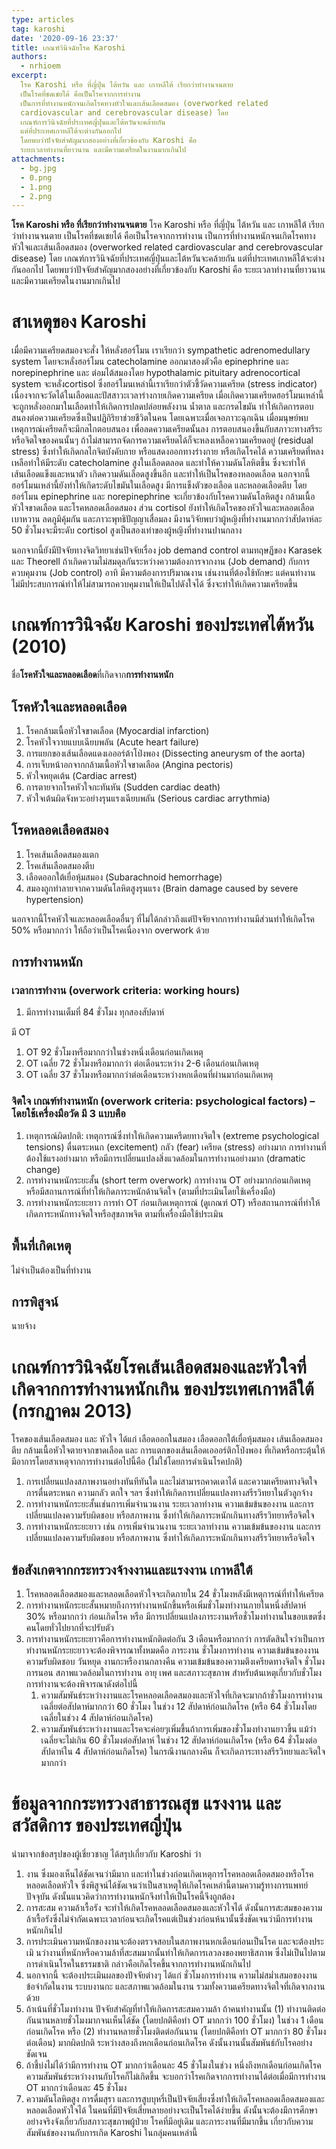```yaml
---
type: articles
tag: karoshi
date: '2020-09-16 23:37'
title: เกณฑ์วินิจฉัยโรค Karoshi
authors:
  - nrhioem
excerpt: 
  โรค Karoshi หรือ ที่ญี่ปุ่น ไต้หวัน และ เกาหลีใต้ เรียกว่าทำงานจนตาย
  เป็นโรคที่ชดเชยได้ คือเป็นโรคจากการทำงาน
  เป็นการที่ทำงานหนักจนเกิดโรคทางหัวใจและเส้นเลือดสมอง (overworked related
  cardiovascular and cerebrovascular disease) โดย
  เกณฑ์การวินิจฉัยที่ประเทศญี่ปุ่นและไต้หวันจะคล้ายกัน
  แต่ที่ประเทศเกาหลีใต้จะต่างกันออกไป
  โดยพบว่าปัจจัยสำคัญมากสองอย่างที่เกี่ยวข้องกับ Karoshi คือ
  ระยะเวลาทำงานที่ยาวนาน และมีความเครียดในงานมากเกินไป
attachments:
  - bg.jpg
  - 0.png
  - 1.png
  - 2.png
---
```




**โรค Karoshi หรือ ที่เรียกว่าทำงานจนตาย**
โรค Karoshi หรือ ที่ญี่ปุ่น ไต้หวัน และ เกาหลีใต้ เรียกว่าทำงานจนตาย เป็นโรคที่ชดเชยได้ คือเป็นโรคจากการทำงาน เป็นการที่ทำงานหนักจนเกิดโรคทางหัวใจและเส้นเลือดสมอง (overworked related cardiovascular and cerebrovascular disease) โดย เกณฑ์การวินิจฉัยที่ประเทศญี่ปุ่นและไต้หวันจะคล้ายกัน แต่ที่ประเทศเกาหลีใต้จะต่างกันออกไป โดยพบว่าปัจจัยสำคัญมากสองอย่างที่เกี่ยวข้องกับ Karoshi คือ ระยะเวลาทำงานที่ยาวนาน และมีความเครียดในงานมากเกินไป
# สาเหตุของ Karoshi
เมื่อมีความเครียดสมองจะสั่ง ให้หลั่งฮอร์โมน เราเรียกว่า sympathetic adrenomedullary system โดยจะหลั่งฮอร์โมน catecholamine ออกมาสองตัวคือ epinephrine และ norepinephrine และ ต่อมไต้สมองโดย hypothalamic pituitary adrenocortical system จะหลั่งcortisol ซึ่งฮอร์โมนเหล่านี้เราเรียกว่าตัวชี้วัดความเครียด (stress indicator) เนื่องจากจะวัดได้ในเลือดและปัสสาวะเวลาร่างกายเกิดความเครียด เมื่อเกิดความเครียดฮอร์โมนเหล่านี้จะถูกหลั่งออกมาในเลือดทำให้เกิดการปลดปล่อยพลังงาน น้ำตาล และกรดไขมัน ทำให้เกิดการตอบสนองต่อความเครียดซึ่งเป็นปฏิกิริยาช่วยชีวิตในคน โดยเฉพาะเมื่อเจอภาวะฉุกเฉิน เมื่อมนุษย์พบเหตุการณ์เครียดก็จะมีกลไกตอบสนอง เพื่อลดความเครียดนั้นลง การตอบสนองขึ้นกับสภาวะทางสรีระหรือจิตใจของคนนั้นๆ ถ้าไม่สามารถจัดการความเครียดได้ก็จะหลงเหลือความเครียดอยู่ (residual stress) ซึ่งทำให้เกิดกลไกจิตบังคับกาย หรือแสดงออกทางร่างกาย หรือเกิดโรคได้ ความเครียดที่หลงเหลือทำให้มีระดับ catecholamine สูงในเลือดตลอด และทำให้ความดันโลหิตขึ้น ซึ่งจะทำให้เส้นเลือดแข็งและหนาตัว เกิดความดันเลือดสูงขึ้นอีก และทำให้เป็นโรคของหลอดเลือด นอกจากนี้ฮอร์โมนเหล่านี้ยังทำให้เกิดระดับไขมันในเลือดสูง มีการแข็งตัวของเลือด และหลอดเลือดตีบ โดยฮอร์โมน epinephrine และ norepinephrine จะเกี่ยวข้องกับโรคความดันโลหิตสูง กล้ามเนื้อหัวใจขาดเลือด และโรคหลอดเลือดสมอง ส่วน cortisol ยังทำให้เกิดโรคของหัวใจและหลอดเลือด เบาหวาน ลดภูมิคุ้มกัน และภาวะพุทธิปัญญาเสื่อมลง มีงานวิจัยพบว่าผู้หญิงที่ทำงานมากกว่าสัปดาห์ละ 50 ชั่วโมงจะมีระดับ cortisol สูงเป็นสองเท่าของผู้หญิงที่ทำงานปานกลาง

<GatsbyImage image={props.pageContext.images[1].childImageSharp.gatsbyImageData} alt="barrier" style="margin:1.5rem auto;max-width:400px"/>

นอกจากนี้ยังมีปัจจัยทางจิตวิทยาเช่นปัจจัยเรื่อง job demand control ตามทฤษฏีของ Karasek และ Theorell ถ้าเกิดความไม่สมดุลกันระหว่างความต้องการจากงาน (Job demand) กับการควบคุมงาน (Job control) อาทิ มีความต้องการปริมาณงาน เช่นงานที่ต้องใช้ทักษะ แต่คนทำงานไม่มีประสบการณ์ทำให้ไม่สามารถควบคุมงานให้เป็นไปดังใจได้ ซึ่งจะทำให้เกิดความเครียดขึ้น
# เกณฑ์การวินิจฉัย Karoshi ของประเทศไต้หวัน (2010)
ชื่อ**โรคหัวใจและหลอดเลือด**ที่เกิดจาก**การทำงานหนัก**
## โรคหัวใจและหลอดเลือด
1. โรคกล้ามเนื้อหัวใจขาดเลือด (Myocardial infarction)
2. โรคหัวใจวายแบบเฉียบพลัน (Acute heart failure)
3. การแยกของเส้นเลือดแดงเอออร์ต้าโป่งพอง (Dissecting aneurysm of the aorta)
4. การเจ็บหน้าอกจากกล้ามเนื้อหัวใจขาดเลือด (Angina pectoris)
5. หัวใจหยุดเต้น (Cardiac arrest)
6. การตายจากโรคหัวใจกะทันหัน (Sudden cardiac death)
7. หัวใจเต้นผิดจังหวะอย่างรุนแรงเฉียบพลัน (Serious cardiac arrythmia)
## โรคหลอดเลือดสมอง
1. โรคเส้นเลือดสมองแตก
2. โรคเส้นเลือดสมองตีบ
3. เลือดออกใต้เยื่อหุ้มสมอง  (Subarachnoid hemorrhage)
4. สมองถูกทำลายจากความดันโลหิตสูงรุนแรง (Brain damage caused by severe hypertension)

นอกจากนี้โรคหัวใจและหลอดเลือดอื่นๆ ที่ไม่ใด้กล่าวถึงแต่ปัจจัยจากการทำงานมีส่วนทำให้เกิดโรค 50% หรือมากกว่า ให้ถือว่าเป็นโรคเนื่องจาก overwork ด้วย
## การทำงานหนัก 
### เวลาการทำงาน (overwork criteria: working hours)
1. มีการทำงานเต็มที่ 84 ชั่วโมง ทุกสองสัปดาห์

มี OT

1. OT 92 ชั่วโมงหรือมากกว่าในช่วงหนึ่งเดือนก่อนเกิดเหตุ
2. OT เฉลี่ย 72 ชั่วโมงหรือมากกว่า ต่อเดือนระหว่าง 2-6 เดือนก่อนเกิดเหตุ
3. OT เฉลี่ย 37 ชั่วโมงหรือมากกว่าต่อเดือนระหว่างหกเดือนที่ผ่านมาก่อนเกิดเหตุ
### จิตใจ เกณฑ์ทำงานหนัก (overwork criteria: psychological factors) – โดยใช้เครื่องมือวัด มี 3 แบบคือ
1. เหตุการณ์ผิดปกติ: เหตุการณ์ซึ่งทำให้เกิดความเครีดยทางจิตใจ (extreme psychological tensions) ตื่นตระหนก (excitement) กลัว (fear) เครียด (stress) อย่างมาก การทำงานที่ต้องใช้แรงอย่างมาก หรือมีการเปลี่ยนแปลงสิ่งแวดล้อมในการทำงานอย่างมาก (dramatic change)
2. การทำงานหนักระยะสั้น (short term overwork) การทำงาน OT อย่างมากก่อนเกิดเหตุ หรือมีสถานการณ์ที่ทำให้เกิดภาระหนักด้านจิตใจ (ตามที่ประเมินโดยใช้เครื่องมือ)
3. การทำงานหนักระยะยาว การทำ OT ก่อนเกิดเหตุการณ์ (ดูเกณฑ์ OT) หรือสถานการณ์ที่ทำให้เกิดภาระหนักทางจิตใจหรือสุขภาพจิต ตามที่เครื่องมือใช้ประเมิน

## พื้นที่เกิดเหตุ
ไม่จำเป็นต้องเป็นที่ทำงาน
## การพิสูจน์
นายจ้าง

# เกณฑ์การวินิจฉัยโรคเส้นเลือดสมองและหัวใจที่เกิดจากการทำงานหนักเกิน ของประเทศเกาหลีใต้ (กรกฏาคม 2013)
โรคของเส้นเลือดสมอง และ หัวใจ ได้แก่ เลือดออกในสมอง เลือดออกใต้เยื่อหุ้มสมอง เส้นเลือดสมองตีบ กล้ามเนื้อหัวใจตายจากขาดเลือด และ การแตกของเส้นเลือดเอออร์ติกโป่งพอง ที่เกิดหรือกระตุ้นให้มีอาการโดยสาเหตุจากการทำงานต่อไปนี้คือ (ไม่ใช่โดยการดำเนินโรคปกติ)

1. การเปลี่ยนแปลงสภาพงานอย่างทันทีทันใด และไม่สามารถคาดเดาได้ และความเครียดทางจิตใจ การตื่นตระหนก ความกลัว ตกใจ ฯลฯ ซึ่งทำให้เกิดการเปลี่ยนแปลงทางสรีรวิทยาในตัวลูกจ้าง
2. การทำงานหนักระยะสั้นเช่นการเพิ่มจำนวนงาน ระยะเวลาทำงาน ความเข้มข้นของงาน และการเปลี่ยนแปลงความรับผิดชอบ หรือสภาพงาน ซึ่งทำให้เกิดภาระหนักเกินทางสรีรวิทยาหรือจิตใจ
3. การทำงานหนักระยะยาว เช่น การเพิ่มจำนวนงาน ระยะเวลาทำงาน ความเข้มข้นของงาน และการเปลี่ยนแปลงความรับผิดชอบ หรือสภาพงาน ซึ่งทำให้เกิดภาระหนักเกินทางสรีรวิทยาหรือจิตใจ

## ข้อสังเกตจากกระทรวงจ้างงานและแรงงาน เกาหลีใต้
1. โรคหลอดเลือดสมองและหลอดเลือดหัวใจจะเกิดภายใน 24 ชั่วโมงหลังมีเหตุการณ์ที่ทำให้เครียด
2. การทำงานหนักระยะสั้นหมายถึงการทำงานหนักขึ้นหรือเพิ่มชั่วโมงทำงานภายในหนึ่งสัปดาห์ 30% หรือมากกว่า ก่อนเกิดโรค หรือ มีการเปลี่ยนแปลงภาระงานหรือชั่วโมงทำงานในขอบเขตซึ่งคนโดยทั่วไปยากที่จะปรับตัว
3. การทำงานหนักระยะยาวคือการทำงานหนักติดต่อกัน 3 เดือนหรือมากกว่า การตัดสินใจว่าเป็นการทำงานหนักระยะยาวจะต้องพิจารณาทั้งหมดคือ ภาระงาน ชั่วโมงการทำงาน ความเข้มข้นของงาน ความรับผิดชอบ วันหยุด งานกะหรืองานกลางคืน ความเข้มข้นของความตึงเครียดทางจิตใจ ชั่วโมงการนอน สภาพแวดล้อมในการทำงาน อายุ เพศ และสภาวะสุขภาพ สำหรับต้นเหตุเกี่ยวกับชั่วโมงการทำงานจะต้องพิจารณาดังต่อไปนี้
    1. ความสัมพันธ์ระหว่างงานและโรคหลอดเลือดสมองและหัวใจที่เกิดจะมากถ้าชั่วโมงการทำงานเฉลี่ยต่อสัปดาห์มากกว่า 60 ชั่วโมง ในช่วง 12 สัปดาห์ก่อนเกิดโรค (หรือ 64 ชั่วโมงโดยเฉลี่ยในช่วง 4 สัปดาห์ก่อนเกิดโรค)
    2. ความสัมพันธ์ระหว่างงานและโรคจะค่อยๆเพิ่มขึ้นถ้าการเพิ่มของชั่วโมงทำงานยาวขึ้น แม้ว่าเฉลี่ยจะไม่เกิน 60 ชั่วโมงต่อสัปดาห์ ในช่วง 12 สัปดาห์ก่อนเกิดโรค (หรือ 64 ชั่วโมงต่อสัปดาห์ใน 4 สัปดาห์ก่อนเกิดโรค) ในกรณีงานกลางคืน ก็จะเกิดภาระทางสรีรวิทยาและจิตใจมากกว่า

# ข้อมูลจากกระทรวงสาธารณสุข แรงงาน และสวัสดิการ ของประเทศญี่ปุ่น
นำมาจากข้อสรุปของผู้เชี่ยวชาญ ได้สรุปเกี่ยวกับ Karoshi ว่า

1. งาน ซึ่งมองเห็นได้ชัดเจนว่ามีมาก และทำในช่วงก่อนเกิดเหตุการโรคหลอดเลือดสมองหรือโรคหลอดเลือดหัวใจ ซึ่งพิสูจน์ได้ชัดเจนว่าเป็นสาเหตุให้เกิดโรคเหล่านี้ตามความรู้ทางการแพทย์ปัจจุบัน ดังนั้นแนวคิดว่าการทำงานหนักจึงทำให้เป็นโรคนี้จึงถูกต้อง
2. การสะสม ความล้าเรื้อรัง จะทำให้เกิดโรคหลอดเลือดสมองและหัวใจได้ ดังนั้นการสะสมของความล้าเรื้อรังซึ่งไม่จำกัดเฉพาะเวลาก่อนจะเกิดโรคแต่เป็นช่วงก่อนห้นานั้นซึ่งชัดเจนว่ามีการทำงานหนักเกินไป
3. การประเมินความหนักของงานจะต้องตรวจสอบในสภาพงานหกเดือนก่อนเป็นโรค และจะต้องประเมิ นว่างานที่หนักหรือความล้าที่สะสมมากนั้นทำให้เกิดการเลวลงของพยาธิสภาพ ซึ่งไม่เป็นไปตามการดำเนินโรคในธรรมชาติ กล่าวคือเกิดโรคขึ้นจากการทำงานหนักเกินไป
4. นอกจากนี้ จะต้องประเมินผลของปัจจัยต่างๆ ได้แก่ ชั่วโมงการทำงาน ความไม่สม่ำเสมอของงาน ข้อจำกัดในงาน ระบบงานกะ และสภาพแวดล้อมในงาน รวมทั้งความเครียดทางจิตใจที่เกิดจากงานด้วย
5. ถ้าเน้นที่ชั่วโมงทำงาน ปัจจัยสำคัญที่ทำให้เกิดการสะสมความล้า ถ้าคนทำงานนั้น (1) ทำงานติดต่อกันนานหลายชั่วโมงมากจนเห็นได้ชัด (โดยปกติคือทำ OT มากกว่า 100 ชั่วโมง) ในช่วง 1 เดือนก่อนเกิดโรค หรือ (2) ทำงานหลายชั่วโมงติดต่อกันนาน (โดยปกติคือทำ OT มากกว่า 80 ชั่วโมงต่อเดือน) มากผิดปกติ ระหว่างสองถึงหกเดือนก่อนเกิดโรค ดังนั้นงานนั้นสัมพันธ์กับโรคอย่างชัดเจน
6. ถ้าชี้บ่งไม่ได้ว่ามีการทำงาน OT มากกว่าเดือนละ 45 ชั่วโมงในช่วง หนึ่งถึงหกเดือนก่อนเกิดโรค ความสัมพันธ์ระหว่างงานกับโรคก็ไม่เกิดขึ้น จะบอกว่าโรคเกิดจากการทำงานได้ต่อเมื่อมีการทำงาน OT มากกว่าเดือนละ 45 ชั่วโมง
7. ความดันโลหิตสูง การดื่มสุรา และการสูบบุหรี่เป็นปัจจัยเสี่ยงซึ่งทำให้เกิดโรคหลอดเลือดสมองและหลอดเลือดหัวใจได้ ในคนที่มีปัจจัยเสี่ยหลายอย่างจะเป็นโรคได้ง่ายขึ้น ดังนั้นจะต้องมีการศึกษาอย่างจริงจังเกี่ยวกับสภาวะสุขภาพผู้ป่วย โรคที่มีอยู่เดิม และภาระงานที่มีมากขึ้น เกี่ยวกับความสัมพันธ์ของงานกับการเกิด Karoshi ในกลุ่มคนเหล่านี้

<GatsbyImage image={props.pageContext.images[2].childImageSharp.gatsbyImageData} alt="barrier" style="margin:1.5rem auto"/>

<GatsbyImage image={props.pageContext.images[3].childImageSharp.gatsbyImageData} alt="barrier" style="margin:1.5rem auto"/>